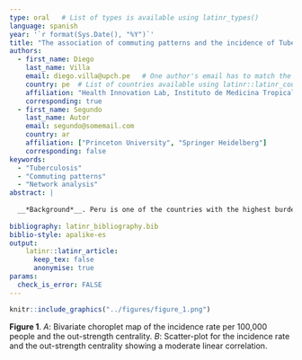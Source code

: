```yaml
---
type: oral   # List of types is available using latinr_types()
language: spanish
year: '`r format(Sys.Date(), "%Y")`' 
title: "The association of commuting patterns and the incidence of Tuberculosis in Lima, Peru: A network analysis"
authors:
  - first_name: Diego
    last_name: Villa
    email: diego.villa@upch.pe   # One author's email has to match the email registered in EasyChair.
    country: pe  # List of countries available using latinr::latinr_countries()
    affiliation: "Health Innovation Lab, Instituto de Medicina Tropical Alexander von Humboldt, Universidad Peruana Cayetano Heredia"
    corresponding: true
  - first_name: Segundo 
    last_name: Autor
    email: segundo@somemail.com
    country: ar
    affiliation: ["Princeton University", "Springer Heidelberg"]
    corresponding: false
keywords: 
  - "Tuberculosis"
  - "Commuting patterns"
  - "Network analysis"
abstract: |
  
  __*Background*__. Peru is one of the countries with the highest burden of Tuberculosis (TB) in the region of the Americas. The provinces of Lima, where the capital is located, and Callao report more than half of the cases in the country and nearly half of the deaths. These are the most important metropolitan areas of the country, with millions of people commuting every day mainly to study or work. Most people commute for many hours on public transportation in overcrowded conditions, which can lead to an increased risk of contracting TB. This study leverages the use of network analysis techniques to characterize the commuting patterns and investigates its association with the incidence of TB in the province of Lima. __*Methods*__. District-to-district commuting flow data was extracted from the 2017 Peru Census for commuting to school, commuting to work, and commuting to school and/or work. Each commuting flow dataset was represented as a weighted graph and analyzed using network analysis techniques in R version 4.3.0. We described the geographical subregions of Lima by the origin and destination of their commuting flows and by their burden of TB in 2017. From each graph, we computed indicators of centrality in the graph for each district and evaluated the association of these indicators with the incidence of TB in the year of study. Finally, we built generalized linear and additive models to model the incidence rate using poverty indices and pollutant concentration measurements as predictors, and for each centrality measure we assessed whether adding them to the models improved the fit. __*Results*__. We found that the subregions of East, North and South Lima had a higher percentage of people that commute to other subregions and within the same subregion than the subregion of Center Lima. Concurrently, the former subregions had the highest incidence rates (IR - per 100,000 population). Looking at the flow rates and centrality measures by districts, a moderate positive linear correlation between the intra-district flow rate to schools and the IR (r = 0.55, 95% CI [0.25, 0.74]), and a moderate negative linear correlation between the out-strength centrality (i.e. out-district flow rate) to schools and the IR were found (r = -0.58, 95% CI [-0.75, -0.34]) (Figure 1). A better fit to the data was found using Generalized Additive Models (GAM) with a Poisson distribution for the counts of cases of TB and a log-link function. The best model without a centrality measure included the percentage of people living with at least one unsatisfied basic need and the concentration of PM2.5 (AIC = 382.51). On the other hand, the best model with a centrality measure included UBN, the concentration of NO2, and the in-closeness centrality measure from the commuting to work network (AIC = 351.16), meaning a moderate quality of fit improvement of 8.2%. __*Conclusions*__. An association was found between the commuting patterns of the Lima subregions and the burden of TB. At a district level, an association was found between some centrality indicators that measure the outward and intra flow rate, and the incidence rate. It was also evidenced that some centrality indicators together with socio-demographic and environmental predictors can be used to model the incidence of TB. We found that the effects of these predictors may be better explained using non-linear terms. These results further show that human mobility is an important social factor when it comes to understanding the dynamics of TB transmission. 
  
bibliography: latinr_bibliography.bib
biblio-style: apalike-es   
output: 
    latinr::latinr_article:
      keep_tex: false
      anonymise: true
params: 
  check_is_error: FALSE
---
```


```r
knitr::include_graphics("../figures/figure_1.png")
```

**Figure 1**. *A*: Bivariate choroplet map of the incidence rate per 100,000 people and the out-strength centrality. *B*: Scatter-plot for the incidence rate and the out-strength centrality showing a moderate linear correlation.
